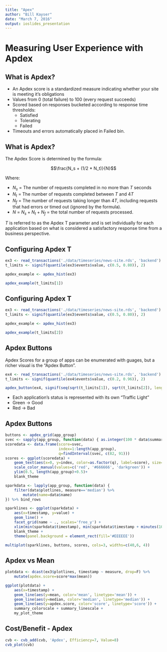 ```yaml
---
title: "Apex"
author: "Bill Kayser"
date: "March 7, 2016"
output: ioslides_presentation
---
```


# Measuring User Experience with Apdex

## What is Apdex?

* An Apdex score is a standardized measure indicating whether your site is meeting it's obligations
* Values from 0 (total failure) to 100 (every request succeeds)
* Scored based on responses bucketed according to response time thresholds:
    * Satisfied
    * Tolerating
    * Failed
* Timeouts and errors automatically placed in Failed bin.

## What is Apdex?

The Apdex Score is determined by the formula: 

$$\frac{N_s + (1/2 * N_t)}{N}$$

Where:

* $N_s$ = The number of requests completed in no more than $T$ seconds
* $N_t$ = The number of requests completed between $T$ and $4T$
* $N_f$ = The number of requests taking longer than $4T$, including requests that had errors or timed out (ignored by the formula).
* $N$ = $N_s + N_t + N_f$ = the total number of requests processed.

$T$ is referred to as the Apdex T parameter and is set individually for each application based on what
is considered a satisfactory response time from a business perspective.

## Configuring Apdex T

```r
ex3 <- read_transactions('./data/timeseries/news-site.rds', 'backend')
t_limits <- signif(quantile(ex3$events$value, c(0.5, 0.80)), 2)

apdex_example <- apdex_hist(ex3)

apdex_example(t_limits[1])
```

## Configuring Apdex T

```r
ex3 <- read_transactions('./data/timeseries/news-site.rds', 'backend')
t_limits <- signif(quantile(ex3$events$value, c(0.5, 0.80)), 2)

apdex_example <- apdex_hist(ex3)

apdex_example(t_limits[2])
```

## Apdex Buttons

Apdex Scores for a group of apps can be enumerated with guages, but a richer visual 
is the "Apdex Button".

```r
ex4 <- read_transactions('./data/timeseries/news-site.rds', 'backend')
t_limits <- signif(quantile(ex4$events$value, c(0.2, 0.96)), 2)

apdex_button(ex4, signif(seq(sqrt(t_limits[1]), sqrt(t_limits[2]), length.out = 6)^2, 2))
```

* Each application's status is represented with its own "Traffic Light"
* Green &rarr; Good
* Red &rarr; Bad

## Apdex Buttons


```r

buttons <- apdex_grid(app_group)
svec <- sapply(app_group, function(data) { as.integer(100 * data$summary$score) })
scoredata <- data.frame(score=svec, 
                        index=1:length(app_group),
                        q=findInterval(svec, c(82, 91)))
scores <- ggplot(scoredata) +
    geom_text(aes(x=0, y=index, color=as.factor(q), label=score), size=10) +
    scale_color_manual(values=c('red', '#666666', 'darkgreen')) +
    ylim(0.5, length(app_group)+0.5)+
    blank_theme

sparkdata <- lapply(app_group, function(data) {
    filter(data$plotlines, measure=='median') %>%
        mutate(name=data$name)
}) %>% bind_rows

sparklines <- ggplot(sparkdata) +
    aes(x=timestamp, y=value) +
    geom_line() +
    facet_grid(name ~ ., scales='free_y') +
    xlim(min(sparkdata$timestamp), min(sparkdata$timestamp + minutes(10))) +
    blank_theme +
    theme(panel.background = element_rect(fill='#EEEEEE'))

multiplot(sparklines, buttons, scores, cols=3, widths=c(40,6, 4))
```

## Apdex vs Mean

```r

plotdata <- dcast(ex3$plotlines, timestamp ~ measure, drop=F) %>%
    mutate(apdex.score=score*max(mean))

ggplot(plotdata) +
    aes(x=timestamp) +
    geom_line(aes(y=mean, color='mean', linetype='mean')) + 
    geom_line(aes(y=median, color='median', linetype='median')) + 
    geom_line(aes(y=apdex.score, color='score', linetype='score')) +
    summary_colorscale + summary_linescale +
    my_plot_theme

```

## Cost/Benefit - Apdex {.cvb}

```r
cvb <- cvb_add(cvb, 'Apdex', Efficiency=7, Value=8)
cvb_plot(cvb)
```
